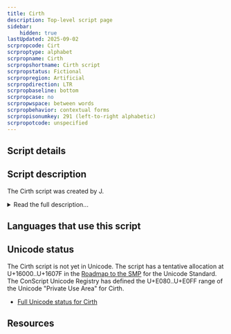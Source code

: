 ```yaml
---
title: Cirth
description: Top-level script page
sidebar:
    hidden: true
lastUpdated: 2025-09-02
scrpropcode: Cirt
scrproptype: alphabet
scrpropname: Cirth
scrpropshortname: Cirth script
scrpropstatus: Fictional
scrpropregion: Artificial
scrpropdirection: LTR
scrpropbaseline: bottom
scrpropcase: no
scrpropwspace: between words
scrpropbehavior: contextual forms
scrpropisonumkey: 291 (left-to-right alphabetic)
scrpropotcode: unspecified
---
```



## Script details

<ScriptDetails />

## Script description

The Cirth script was created by J.

<details>
<summary>Read the full description...</summary>R. R. Tolkien for writing the elvish and dwarvish languages spoken in the mythological world of Middle-earth. The shapes of the Cirth are based on the Futhark runes, and they are used in Middle-earth for writing inscriptions on wood and stone, in the same way that runes have been used in the real world.

Each rune generally represents one sound, and each sound is represented by one rune. Cirth was used for the Khuzdûl, Sindarin, and Quenya languages, but some signs represent different sounds in different languages, and other signs are only used in one or two of the three languages. Some of the Cirth also had two forms, which could be glyph variants in one language, but represent two different sounds in another.

The Cirth script was written from left to right with no punctuation.
</details>

## Languages that use this script

<WsList script='Cirt' wsMax='5' />

## Unicode status

The Cirth script is not yet in Unicode. The script has a tentative allocation at U+16000..U+1607F in the [Roadmap to the SMP](http://www.unicode.org/roadmaps/smp/) for the Unicode Standard. The ConScript Unicode Registry has defined the U+E080..U+E0FF range of the Unicode "Private Use Area" for Cirth.

- [Full Unicode status for Cirth](/scrlang/unicode/cirt-unicode)



## Resources

<ScriptResources detailSummary='seemore' />

